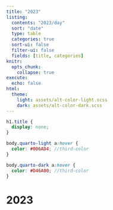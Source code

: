 ```yaml
---
title: "2023"
listing:
  contents: "2023/day"
  sort: "date"
  type: table
  categories: true
  sort-ui: false
  filter-ui: false
  fields: [title, categories]
knitr:
  opts_chunk: 
    collapse: true
execute:
  echo: false
html:
  theme: 
    light: assets/alt-color-light.scss
    dark: assets/alt-color-dark.scss
---
```


```scss
h1.title {
  display: none;
}

body.quarto-light a:hover {
  color: #006AD4; //third-color
}

body.quarto-dark a:hover {
  color: #D46A00; //third-color
}
```

# [2023]{.third-color}
